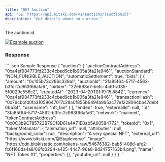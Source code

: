 ```yaml
---
title: "GET Auction"
api: "GET https://api.bitski.com/v1/auctions/{auctionId}"
description: "Get details about an auction."
---
```


<ParamField path="auctionId" type="string" default="503e50d0-61e0-49e7-8e2b-8ad2226cb1b2" required>
  The auction id
</ParamField>

[![Example auction](/assets/images/auction-cf357ab88249e78dc87ac56cb39ae3b3.png "See past auction as example")](https://www.bitski.com/@Candy/products/jd-davison-legendary-b493a939-f28d-4fad-8edc-37233b0f429b)

### Response

<ResponseField name="auction" type="Auction object" required>
  <Expandable>
    <ResponseField name="id" type="string" required/>
    <ResponseField name="auctionContractAddress" type="string" required/>
    <ResponseField name="auctionStandard" type="string" required/>
    <ResponseField name="automaticSettlement" type="boolean" required/>
    <ResponseField name="bids" type="array of objects" required/>
    <ResponseField name="ended" type="boolean" required/>
    <ResponseField name="externalId" type="string"/>
    <ResponseField name="network" type="string" required/>
    <ResponseField name="tokenContractAddress" type="string" required/>
    <ResponseField name="tokenId" type="string" required/>
    <ResponseField name="tokenMetadata" type="object" required/>
  </Expandable>
</ResponseField>

<ResponseExample>
``` json Sample Response
{
  "auction": {
    "auctionContractAddress": "0xa4ef984773fd233c4cbed9cb1b905a3fa21e9461",
    "auctionStandard": "NON_FUNGIBLE_AUCTION",
    "automaticSettlement": true,
    "bids": [
      {
        "amount": "0x105b73c286c329a1",
        "auctionId": "3fa85f64-5717-4562-b3fc-2c963f66afa6",
        "bidder": "22e693e7-befc-4c6f-a135-5f0029c556c2",
        "createdAt": "2023-04-20T01:19:15.884Z",
        "currency": "0xa4ef984773fd233c4cbed9cb1b905a3fa21e9461",
        "transactionHash": "0x76cbbfd0fa31059647017c28a0f855b6494b995ac77e1228064ba47debf0bb34",
        "username": "nft_fan"
      }
    ],
    "ended": true,
    "externalId": null,
    "id": "3fa85f64-5717-4562-b3fc-2c963f66afa6",
    "network": "mainnet",
    "tokenContractAddress": "0x0C3b9C785723B79Cf8D61a4A71E0ab5A00584772",
    "tokenId": "0x1",
    "tokenMetadata": {
      "animation_url": null,
      "attributes": null,
      "background_color": null,
      "description": "A very special NFT",
      "external_url": "https://www.bitski.com/@Stapleverse",
      "image": "https://cdn.bitskistatic.com/tokens-raw/54676382-bab5-408d-afe2-fc6f160da4a8/06fd0294-a425-44c7-96e8-9d24757163b4.png",
      "name": "NFT Token #1",
      "properties": {},
      "youtube_url": null
    }
  }
}
```
</ResponseExample>
